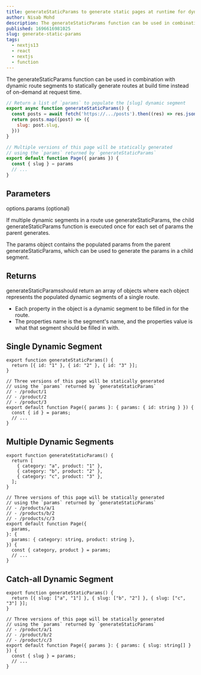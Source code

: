 ```yaml
---
title: generateStaticParams to generate static pages at runtime for dynamic routes.
author: Nisab Mohd
description: The generateStaticParams function can be used in combination with dynamic route segments to statically generate routes at build time instead of on-demand at request timeapplications.
published: 1696616981025
slug: generate-static-params
tags:
  - nextjs13
  - react
  - nextjs
  - function
---
```


The <Highlight>generateStaticParams</Highlight> function can be used in combination with dynamic route segments to statically generate routes at build time instead of on-demand at request time.

```jsx:app/blog/[slug]/page.jsx showLineNumbers {2-7}
// Return a list of `params` to populate the [slug] dynamic segment
export async function generateStaticParams() {
  const posts = await fetch('https://.../posts').then((res) => res.json())
  return posts.map((post) => ({
    slug: post.slug,
  }))
}

// Multiple versions of this page will be statically generated
// using the `params` returned by `generateStaticParams`
export default function Page({ params }) {
  const { slug } = params
  // ...
}
```

## Parameters

<Highlight>options.params</Highlight> (optional)

If multiple dynamic segments in a route use <Highlight>generateStaticParams</Highlight>, the child <Highlight>generateStaticParams</Highlight> function is executed once for each set of <Highlight>params</Highlight> the parent generates.

The params object contains the populated params from the parent generateStaticParams, which can be used to generate the params in a child segment.

## Returns

<Highlight>generateStaticParams</Highlight>should return an array of objects
where each object represents the populated dynamic segments of a single route.

- Each property in the object is a dynamic segment to be filled in for the route.
- The properties name is the segment's name, and the properties value is what that segment should be filled in with.

## Single Dynamic Segment

```jsx:app/product/[id]/page.tsx showLineNumbers
export function generateStaticParams() {
  return [{ id: "1" }, { id: "2" }, { id: "3" }];
}

// Three versions of this page will be statically generated
// using the `params` returned by `generateStaticParams`
// - /product/1
// - /product/2
// - /product/3
export default function Page({ params }: { params: { id: string } }) {
  const { id } = params;
  // ...
}
```

## Multiple Dynamic Segments

```jsx:app/products/[category]/[product]/page.tsx showLineNumbers
export function generateStaticParams() {
  return [
    { category: "a", product: "1" },
    { category: "b", product: "2" },
    { category: "c", product: "3" },
  ];
}

// Three versions of this page will be statically generated
// using the `params` returned by `generateStaticParams`
// - /products/a/1
// - /products/b/2
// - /products/c/3
export default function Page({
  params,
}: {
  params: { category: string, product: string },
}) {
  const { category, product } = params;
  // ...
}
```

## Catch-all Dynamic Segment

```jsx:app/product/[...slug]/page.tsx showLineNumbers
export function generateStaticParams() {
  return [{ slug: ["a", "1"] }, { slug: ["b", "2"] }, { slug: ["c", "3"] }];
}

// Three versions of this page will be statically generated
// using the `params` returned by `generateStaticParams`
// - /product/a/1
// - /product/b/2
// - /product/c/3
export default function Page({ params }: { params: { slug: string[] } }) {
  const { slug } = params;
  // ...
}
```
